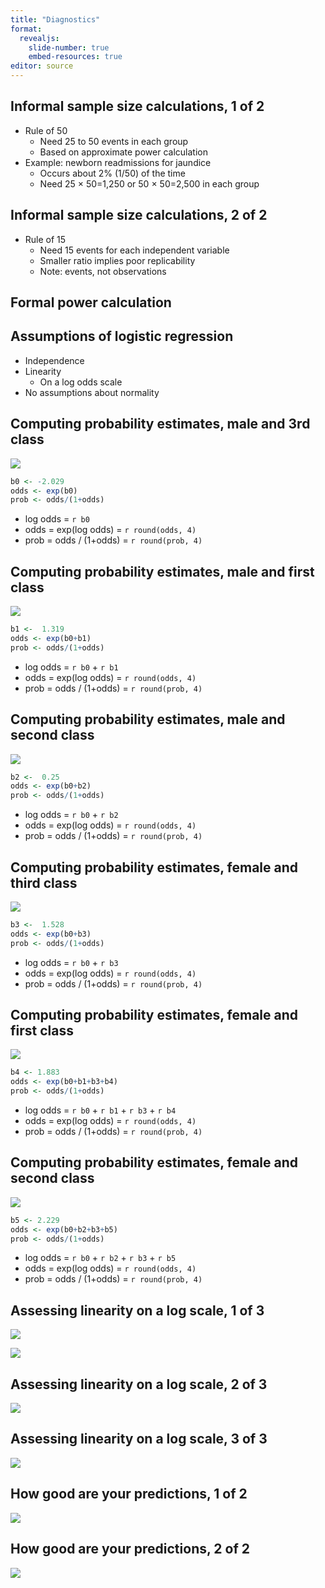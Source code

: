 ```yaml
---
title: "Diagnostics"
format: 
  revealjs:
    slide-number: true
    embed-resources: true
editor: source
---
```


## Informal sample size calculations, 1 of 2

-   Rule of 50
    -   Need 25 to 50 events in each group
    -   Based on approximate power calculation
-   Example: newborn readmissions for jaundice
    -   Occurs about 2% (1/50) of the time
    -   Need 25 $\times$ 50=1,250 or 50 $\times$ 50=2,500 in each group
    
## Informal sample size calculations, 2 of 2

-   Rule of 15
    -   Need 15 events for each independent variable
    -   Smaller ratio implies poor replicability
    -   Note: events, not observations
    
## Formal power calculation    

## Assumptions of logistic regression

-   Independence
-   Linearity
    -   On a log odds scale
-   No assumptions about normality

## Computing probability estimates, male and 3rd class

![](images/assumptions-05.png)

```r
b0 <- -2.029
odds <- exp(b0)
prob <- odds/(1+odds)
```

-   log odds = `r b0`
-   odds = exp(log odds) = `r round(odds, 4)`
-   prob = odds / (1+odds) = `r round(prob, 4)`

## Computing probability estimates, male and first class

![](images/assumptions-05.png)

```r
b1 <-  1.319
odds <- exp(b0+b1)
prob <- odds/(1+odds)
```

-   log odds = `r b0` + `r b1`
-   odds = exp(log odds) = `r round(odds, 4)`
-   prob = odds / (1+odds) = `r round(prob, 4)`

## Computing probability estimates, male and second class

![](images/assumptions-05.png)

```r
b2 <-  0.25
odds <- exp(b0+b2)
prob <- odds/(1+odds)
```

-   log odds = `r b0` + `r b2`
-   odds = exp(log odds) = `r round(odds, 4)`
-   prob = odds / (1+odds) = `r round(prob, 4)`

## Computing probability estimates, female and third class

![](images/assumptions-05.png)

```r
b3 <-  1.528
odds <- exp(b0+b3)
prob <- odds/(1+odds)
```

-   log odds = `r b0` + `r b3`
-   odds = exp(log odds) = `r round(odds, 4)`
-   prob = odds / (1+odds) = `r round(prob, 4)`

## Computing probability estimates, female and first class

![](images/assumptions-05.png)

```r
b4 <- 1.883
odds <- exp(b0+b1+b3+b4)
prob <- odds/(1+odds)
```

-   log odds = `r b0` + `r b1` + `r b3` + `r b4`
-   odds = exp(log odds) = `r round(odds, 4)`
-   prob = odds / (1+odds) = `r round(prob, 4)`

## Computing probability estimates, female and second class

![](images/assumptions-05.png)

```r
b5 <- 2.229
odds <- exp(b0+b2+b3+b5)
prob <- odds/(1+odds)
```

-   log odds = `r b0` + `r b2` + `r b3` + `r b5`
-   odds = exp(log odds) = `r round(odds, 4)`
-   prob = odds / (1+odds) = `r round(prob, 4)`

## Assessing linearity on a log scale, 1 of 3

![](images/assumptions-01.png)

![](images/assumptions-02.png)

## Assessing linearity on a log scale, 2 of 3

![](images/assumptions-03.png)

## Assessing linearity on a log scale, 3 of 3

![](images/assumptions-04.png)

## How good are your predictions, 1 of 2

![](images/assumptions-06.png)

## How good are your predictions, 2 of 2

![](images/assumptions-07.png)
